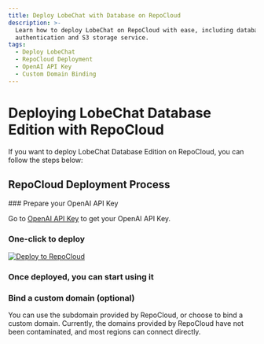 ```yaml
---
title: Deploy LobeChat with Database on RepoCloud
description: >-
  Learn how to deploy LobeChat on RepoCloud with ease, including database,
  authentication and S3 storage service.
tags:
  - Deploy LobeChat
  - RepoCloud Deployment
  - OpenAI API Key
  - Custom Domain Binding
---
```


# Deploying LobeChat Database Edition with RepoCloud

If you want to deploy LobeChat Database Edition on RepoCloud, you can follow the steps below:

## RepoCloud Deployment Process

<Steps>
  ### Prepare your OpenAI API Key

  Go to [OpenAI API Key](https://platform.openai.com/account/api-keys) to get your OpenAI API Key.

  ### One-click to deploy

  [![Deploy to RepoCloud](https://d16t0pc4846x52.cloudfront.net/deploy.svg)](https://repocloud.io/details/?app_id=248)

  ### Once deployed, you can start using it

  ### Bind a custom domain (optional)

  You can use the subdomain provided by RepoCloud, or choose to bind a custom domain. Currently, the domains provided by RepoCloud have not been contaminated, and most regions can connect directly.
</Steps>
